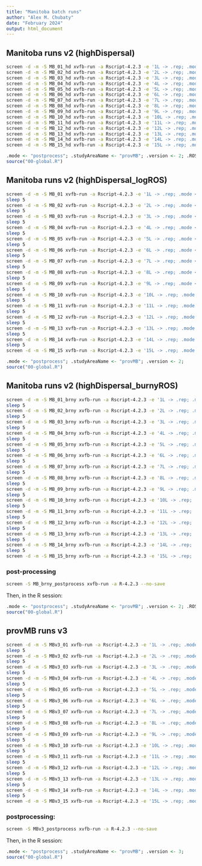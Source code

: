 ```yaml
---
title: "Manitoba batch runs"
author: "Alex M. Chubaty"
date: "February 2024"
output: html_document
---
```


## Manitoba runs v2 (highDispersal)

```bash
screen -d -m -S MB_01_hd xvfb-run -a Rscript-4.2.3 -e '1L -> .rep; .mode <- "production"; .studyAreaName <- "provMB"; .version <- 2; .ROStype <- "default"; source("00-global.R")'
screen -d -m -S MB_02_hd xvfb-run -a Rscript-4.2.3 -e '2L -> .rep; .mode <- "production"; .studyAreaName <- "provMB"; .version <- 2; .ROStype <- "default"; source("00-global.R")'
screen -d -m -S MB_03_hd xvfb-run -a Rscript-4.2.3 -e '3L -> .rep; .mode <- "production"; .studyAreaName <- "provMB"; .version <- 2; .ROStype <- "default"; source("00-global.R")'
screen -d -m -S MB_04_hd xvfb-run -a Rscript-4.2.3 -e '4L -> .rep; .mode <- "production"; .studyAreaName <- "provMB"; .version <- 2; .ROStype <- "default"; source("00-global.R")'
screen -d -m -S MB_05_hd xvfb-run -a Rscript-4.2.3 -e '5L -> .rep; .mode <- "production"; .studyAreaName <- "provMB"; .version <- 2; .ROStype <- "default"; source("00-global.R")'
screen -d -m -S MB_06_hd xvfb-run -a Rscript-4.2.3 -e '6L -> .rep; .mode <- "production"; .studyAreaName <- "provMB"; .version <- 2; .ROStype <- "default"; source("00-global.R")'
screen -d -m -S MB_07_hd xvfb-run -a Rscript-4.2.3 -e '7L -> .rep; .mode <- "production"; .studyAreaName <- "provMB"; .version <- 2; .ROStype <- "default"; source("00-global.R")'
screen -d -m -S MB_08_hd xvfb-run -a Rscript-4.2.3 -e '8L -> .rep; .mode <- "production"; .studyAreaName <- "provMB"; .version <- 2; .ROStype <- "default"; source("00-global.R")'
screen -d -m -S MB_09_hd xvfb-run -a Rscript-4.2.3 -e '9L -> .rep; .mode <- "production"; .studyAreaName <- "provMB"; .version <- 2; .ROStype <- "default"; source("00-global.R")'
screen -d -m -S MB_10_hd xvfb-run -a Rscript-4.2.3 -e '10L -> .rep; .mode <- "production"; .studyAreaName <- "provMB"; .version <- 2; .ROStype <- "default"; source("00-global.R")'
screen -d -m -S MB_11_hd xvfb-run -a Rscript-4.2.3 -e '11L -> .rep; .mode <- "production"; .studyAreaName <- "provMB"; .version <- 2; .ROStype <- "default"; source("00-global.R")'
screen -d -m -S MB_12_hd xvfb-run -a Rscript-4.2.3 -e '12L -> .rep; .mode <- "production"; .studyAreaName <- "provMB"; .version <- 2; .ROStype <- "default"; source("00-global.R")'
screen -d -m -S MB_13_hd xvfb-run -a Rscript-4.2.3 -e '13L -> .rep; .mode <- "production"; .studyAreaName <- "provMB"; .version <- 2; .ROStype <- "default"; source("00-global.R")'
screen -d -m -S MB_14_hd xvfb-run -a Rscript-4.2.3 -e '14L -> .rep; .mode <- "production"; .studyAreaName <- "provMB"; .version <- 2; .ROStype <- "default"; source("00-global.R")'
screen -d -m -S MB_15_hd xvfb-run -a Rscript-4.2.3 -e '15L -> .rep; .mode <- "production"; .studyAreaName <- "provMB"; .version <- 2; .ROStype <- "default"; source("00-global.R")'
```

```r
.mode <- "postprocess"; .studyAreaName <- "provMB"; .version <- 2; .ROStype <- "default";
source("00-global.R")
```

## Manitoba runs v2 (highDispersal_logROS)

```bash
screen -d -m -S MB_01 xvfb-run -a Rscript-4.2.3 -e '1L -> .rep; .mode <- "production"; .studyAreaName <- "provMB"; .version <- 2; source("00-global.R")'
sleep 5
screen -d -m -S MB_02 xvfb-run -a Rscript-4.2.3 -e '2L -> .rep; .mode <- "production"; .studyAreaName <- "provMB"; .version <- 2; source("00-global.R")'
sleep 5
screen -d -m -S MB_03 xvfb-run -a Rscript-4.2.3 -e '3L -> .rep; .mode <- "production"; .studyAreaName <- "provMB"; .version <- 2; source("00-global.R")'
sleep 5
screen -d -m -S MB_04 xvfb-run -a Rscript-4.2.3 -e '4L -> .rep; .mode <- "production"; .studyAreaName <- "provMB"; .version <- 2; source("00-global.R")'
sleep 5
screen -d -m -S MB_05 xvfb-run -a Rscript-4.2.3 -e '5L -> .rep; .mode <- "production"; .studyAreaName <- "provMB"; .version <- 2; source("00-global.R")'
sleep 5
screen -d -m -S MB_06 xvfb-run -a Rscript-4.2.3 -e '6L -> .rep; .mode <- "production"; .studyAreaName <- "provMB"; .version <- 2; source("00-global.R")'
sleep 5
screen -d -m -S MB_07 xvfb-run -a Rscript-4.2.3 -e '7L -> .rep; .mode <- "production"; .studyAreaName <- "provMB"; .version <- 2; source("00-global.R")'
sleep 5
screen -d -m -S MB_08 xvfb-run -a Rscript-4.2.3 -e '8L -> .rep; .mode <- "production"; .studyAreaName <- "provMB"; .version <- 2; source("00-global.R")'
sleep 5
screen -d -m -S MB_09 xvfb-run -a Rscript-4.2.3 -e '9L -> .rep; .mode <- "production"; .studyAreaName <- "provMB"; .version <- 2; source("00-global.R")'
sleep 5
screen -d -m -S MB_10 xvfb-run -a Rscript-4.2.3 -e '10L -> .rep; .mode <- "production"; .studyAreaName <- "provMB"; .version <- 2; source("00-global.R")'
sleep 5
screen -d -m -S MB_11 xvfb-run -a Rscript-4.2.3 -e '11L -> .rep; .mode <- "production"; .studyAreaName <- "provMB"; .version <- 2; source("00-global.R")'
sleep 5
screen -d -m -S MB_12 xvfb-run -a Rscript-4.2.3 -e '12L -> .rep; .mode <- "production"; .studyAreaName <- "provMB"; .version <- 2; source("00-global.R")'
sleep 5
screen -d -m -S MB_13 xvfb-run -a Rscript-4.2.3 -e '13L -> .rep; .mode <- "production"; .studyAreaName <- "provMB"; .version <- 2; source("00-global.R")'
sleep 5
screen -d -m -S MB_14 xvfb-run -a Rscript-4.2.3 -e '14L -> .rep; .mode <- "production"; .studyAreaName <- "provMB"; .version <- 2; source("00-global.R")'
sleep 5
screen -d -m -S MB_15 xvfb-run -a Rscript-4.2.3 -e '15L -> .rep; .mode <- "production"; .studyAreaName <- "provMB"; .version <- 2; source("00-global.R")'
```

```r
.mode <- "postprocess"; .studyAreaName <- "provMB"; .version <- 2;
source("00-global.R")
```

## Manitoba runs v2 (highDispersal_burnyROS)

```bash
screen -d -m -S MB_01_brny xvfb-run -a Rscript-4.2.3 -e '1L -> .rep; .mode <- "production"; .studyAreaName <- "provMB"; .version <- 2; .ROStype <- "burny"; source("00-global.R")'
sleep 5
screen -d -m -S MB_02_brny xvfb-run -a Rscript-4.2.3 -e '2L -> .rep; .mode <- "production"; .studyAreaName <- "provMB"; .version <- 2; .ROStype <- "burny"; source("00-global.R")'
sleep 5
screen -d -m -S MB_03_brny xvfb-run -a Rscript-4.2.3 -e '3L -> .rep; .mode <- "production"; .studyAreaName <- "provMB"; .version <- 2; .ROStype <- "burny"; source("00-global.R")'
sleep 5
screen -d -m -S MB_04_brny xvfb-run -a Rscript-4.2.3 -e '4L -> .rep; .mode <- "production"; .studyAreaName <- "provMB"; .version <- 2; .ROStype <- "burny"; source("00-global.R")'
sleep 5
screen -d -m -S MB_05_brny xvfb-run -a Rscript-4.2.3 -e '5L -> .rep; .mode <- "production"; .studyAreaName <- "provMB"; .version <- 2; .ROStype <- "burny"; source("00-global.R")'
sleep 5
screen -d -m -S MB_06_brny xvfb-run -a Rscript-4.2.3 -e '6L -> .rep; .mode <- "production"; .studyAreaName <- "provMB"; .version <- 2; .ROStype <- "burny"; source("00-global.R")'
sleep 5
screen -d -m -S MB_07_brny xvfb-run -a Rscript-4.2.3 -e '7L -> .rep; .mode <- "production"; .studyAreaName <- "provMB"; .version <- 2; .ROStype <- "burny"; source("00-global.R")'
sleep 5
screen -d -m -S MB_08_brny xvfb-run -a Rscript-4.2.3 -e '8L -> .rep; .mode <- "production"; .studyAreaName <- "provMB"; .version <- 2; .ROStype <- "burny"; source("00-global.R")'
sleep 5
screen -d -m -S MB_09_brny xvfb-run -a Rscript-4.2.3 -e '9L -> .rep; .mode <- "production"; .studyAreaName <- "provMB"; .version <- 2; .ROStype <- "burny"; source("00-global.R")'
sleep 5
screen -d -m -S MB_10_brny xvfb-run -a Rscript-4.2.3 -e '10L -> .rep; .mode <- "production"; .studyAreaName <- "provMB"; .version <- 2; .ROStype <- "burny"; source("00-global.R")'
sleep 5
screen -d -m -S MB_11_brny xvfb-run -a Rscript-4.2.3 -e '11L -> .rep; .mode <- "production"; .studyAreaName <- "provMB"; .version <- 2; .ROStype <- "burny"; source("00-global.R")'
sleep 5
screen -d -m -S MB_12_brny xvfb-run -a Rscript-4.2.3 -e '12L -> .rep; .mode <- "production"; .studyAreaName <- "provMB"; .version <- 2; .ROStype <- "burny"; source("00-global.R")'
sleep 5
screen -d -m -S MB_13_brny xvfb-run -a Rscript-4.2.3 -e '13L -> .rep; .mode <- "production"; .studyAreaName <- "provMB"; .version <- 2; .ROStype <- "burny"; source("00-global.R")'
sleep 5
screen -d -m -S MB_14_brny xvfb-run -a Rscript-4.2.3 -e '14L -> .rep; .mode <- "production"; .studyAreaName <- "provMB"; .version <- 2; .ROStype <- "burny"; source("00-global.R")'
sleep 5
screen -d -m -S MB_15_brny xvfb-run -a Rscript-4.2.3 -e '15L -> .rep; .mode <- "production"; .studyAreaName <- "provMB"; .version <- 2; .ROStype <- "burny"; source("00-global.R")'
```

### post-processing

```bash
screen -S MB_brny_postprocess xvfb-run -a R-4.2.3 --no-save
```

Then, in the R session:

```r
.mode <- "postprocess"; .studyAreaName <- "provMB"; .version <- 2; .ROStype <- "burny";
source("00-global.R")
```

## provMB runs v3

```bash
screen -d -m -S MBv3_01 xvfb-run -a Rscript-4.2.3 -e '1L -> .rep; .mode <- "production"; .studyAreaName <- "provMB"; .version <- 3; source("00-global.R")'
sleep 5
screen -d -m -S MBv3_02 xvfb-run -a Rscript-4.2.3 -e '2L -> .rep; .mode <- "production"; .studyAreaName <- "provMB"; .version <- 3; source("00-global.R")'
sleep 5
screen -d -m -S MBv3_03 xvfb-run -a Rscript-4.2.3 -e '3L -> .rep; .mode <- "production"; .studyAreaName <- "provMB"; .version <- 3; source("00-global.R")'
sleep 5
screen -d -m -S MBv3_04 xvfb-run -a Rscript-4.2.3 -e '4L -> .rep; .mode <- "production"; .studyAreaName <- "provMB"; .version <- 3; source("00-global.R")'
sleep 5
screen -d -m -S MBv3_05 xvfb-run -a Rscript-4.2.3 -e '5L -> .rep; .mode <- "production"; .studyAreaName <- "provMB"; .version <- 3; source("00-global.R")'
sleep 5
screen -d -m -S MBv3_06 xvfb-run -a Rscript-4.2.3 -e '6L -> .rep; .mode <- "production"; .studyAreaName <- "provMB"; .version <- 3; source("00-global.R")'
sleep 5
screen -d -m -S MBv3_07 xvfb-run -a Rscript-4.2.3 -e '7L -> .rep; .mode <- "production"; .studyAreaName <- "provMB"; .version <- 3; source("00-global.R")'
sleep 5
screen -d -m -S MBv3_08 xvfb-run -a Rscript-4.2.3 -e '8L -> .rep; .mode <- "production"; .studyAreaName <- "provMB"; .version <- 3; source("00-global.R")'
sleep 5
screen -d -m -S MBv3_09 xvfb-run -a Rscript-4.2.3 -e '9L -> .rep; .mode <- "production"; .studyAreaName <- "provMB"; .version <- 3; source("00-global.R")'
sleep 5
screen -d -m -S MBv3_10 xvfb-run -a Rscript-4.2.3 -e '10L -> .rep; .mode <- "production"; .studyAreaName <- "provMB"; .version <- 3; source("00-global.R")'
sleep 5
screen -d -m -S MBv3_11 xvfb-run -a Rscript-4.2.3 -e '11L -> .rep; .mode <- "production"; .studyAreaName <- "provMB"; .version <- 3; source("00-global.R")'
sleep 5
screen -d -m -S MBv3_12 xvfb-run -a Rscript-4.2.3 -e '12L -> .rep; .mode <- "production"; .studyAreaName <- "provMB"; .version <- 3; source("00-global.R")'
sleep 5
screen -d -m -S MBv3_13 xvfb-run -a Rscript-4.2.3 -e '13L -> .rep; .mode <- "production"; .studyAreaName <- "provMB"; .version <- 3; source("00-global.R")'
sleep 5
screen -d -m -S MBv3_14 xvfb-run -a Rscript-4.2.3 -e '14L -> .rep; .mode <- "production"; .studyAreaName <- "provMB"; .version <- 3; source("00-global.R")'
sleep 5
screen -d -m -S MBv3_15 xvfb-run -a Rscript-4.2.3 -e '15L -> .rep; .mode <- "production"; .studyAreaName <- "provMB"; .version <- 3; source("00-global.R")'
```

### postprocessing:

```bash
screen -S MBv3_postprocess xvfb-run -a R-4.2.3 --no-save
```

Then, in the R session:

```r
.mode <- "postprocess"; .studyAreaName <- "provMB"; .version <- 3;
source("00-global.R")
```
